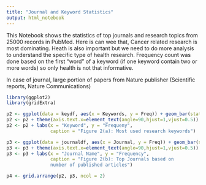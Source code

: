 ```yaml
---
title: "Journal and Keyword Statistics"
output: html_notebook
---
```


This Notebook shows the statistics of top journals and research topics from 25000 records in PubMed. Here is can wee that, Cancer related research is most dominating. Heath is also important but we need to do more analysis to understand the specific type of health research. Frequency count was done based on the first "word" of a keyword (if one keyword contain two or more words) so only health is not that informative.

In case of journal, large portion of papers from Nature publisher (Scientific reports, Nature Communications)


```r

library(ggplot2)
library(gridExtra)

p2 <- ggplot(data = keydf, aes(x = Keywords, y = Freq)) + geom_bar(stat = "identity")
p2 <- p2 + theme(axis.text.x=element_text(angle=90,hjust=1,vjust=0.5)) 
p2 <- p2 + labs(x = "Keyword", y = "Frequeny", 
                caption = "Figure 2(a): Most used research keywords")

p3 <- ggplot(data = journaldf, aes(x = Journal, y = Freq)) + geom_bar(stat = "identity")
p3 <- p3 + theme(axis.text.x=element_text(angle=90,hjust=1,vjust=0.5)) 
p3 <- p3 + labs(x = "Journal Name", y = "Frequency", 
                caption = "Figure 2(b): Top Journals based on 
                number of published articles")

p4 <- grid.arrange(p2, p3, ncol = 2)
```


